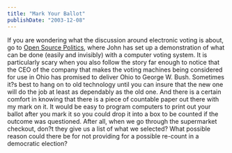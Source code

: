 ```yaml
---
title: "Mark Your Ballot"
publishDate: "2003-12-08"
---
```


If you are wondering what the discussion around electronic voting is about, go to [Open Source Politics](http://www.ospolitics.org/usa/archives/2003/12/08/simulating.php), where John has set up a demonstration of what can be done (easily and invisibly) with a computer voting system. It is particularly scary when you also follow the story far enough to notice that the CEO of the company that makes the voting machines being considered for use in Ohio has promised to deliver Ohio to George W. Bush. Sometimes it?s best to hang on to old technology until you can insure that the new one will do the job at least as dependably as the old one. And there is a certain comfort in knowing that there is a piece of countable paper out there with my mark on it. It would be easy to program computers to print out your ballot after you mark it so you could drop it into a box to be counted if the outcome was questioned. After all, when we go through the supermarket checkout, don?t they give us a list of what we selected? What possible reason could there be for not providing for a possible re-count in a democratic election?
